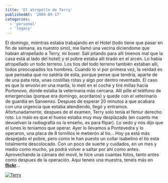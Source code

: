 ```yaml
---
title: 'El atropello de Terry'
publishedAt: '2005-05-17'
categories:
  - 'personal'
  - 'legacy'
---
```


El domingo, mientras estaba trabajando en el Hotel (todo tiene que pasar en fin de semana, es nuestro sino), me llamó una vecina diciendome que habian atropellado a Terry, mi boxer. Salí pitando para alli (menos mal que la casa está al lado del hotel) y el pobre estaba alli tirado en el arcen. Lo había atropellado un todo terreno. Los tios del todo terreno también estaban alli, todos preocupados los hombres. Cuando lo vi por primera vez, la verdad es que pensaba que no saldría de esta, porque pense que tendría, aparte de de una pata rota, unas costillas rotas y algo por dentro reventado. El caso es que lo envolví en una manta, lo metí en el coche y tiré millas hacia Portonovo, donde estaba la veterinaria más cercana. Allí pille el teléfono de emergencias (porque era domingo, acordaros) y quede con el veterinario de guardia en Sanxenxo. Despues de esperar 20 minutos a que acabara con una urgencia que estaba atendiendo, llegó y entramos. Afortunadamente, despues de el examen, Terry solo tenía el femur derecho roto. Lo malo es que el hueso estaba muy muy desplazado (en cuanto me devuelvan la radiografía os la enseño, es para flipar). Lo sedo y nos dijo que el lunes lo teniamos que operar. Ayer lo llevamos a Pontevedra y lo operaron, una placa de 8 tornillos le metierón al tio... Hoy ya está más despejado el pobre, pero como le han puesto un collar isabelino el tio esta totalmente descolocado. Con un poco de suerte y cuidados, en un mes y medio como mucho, ya podrá volver a saltar por ahí como antes. Aprovechando la cámara del movil, le hice unas cuantas fotos, tanto antes como despues de la operación. Aqui teneis una muestra, teneis más en [**flickr**](http://www.flickr.com/photos/ryck/)...

[![Terry](http://photos14.flickr.com/14400216_599b6388da_m.jpg)](http://www.flickr.com/photos/ryck/sets/348582/)
